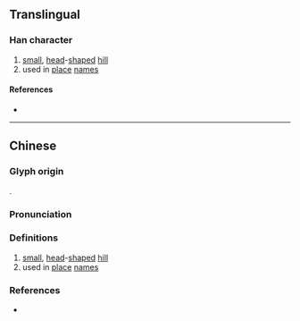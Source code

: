 {{also|垴}}
{{character info/new}}
==Translingual==

===Han character===
{{Han char|rn=32|rad=土|as=09|sn=12|four=|canj=GVVW|ids=⿰土𡿺}}

# [[small]], [[head]]-[[shape]]d [[hill]]
# used in [[place]] [[name]]s

====References====
* {{Han ref|kx=0234.271|hdz=10469.150|uh=5816|ud=22550}}

----

==Chinese==
{{zh-forms|s=垴}}
===Glyph origin===
{{Han compound|土|𡿺|c1=s|c2=p|t1=earth|ls=psc}}.

===Pronunciation===
{{zh-pron
|m=nǎo
|c=nou5
|mc=y
|oc=
|cat=
}}

===Definitions===
{{zh-hanzi}}

# [[small]], [[head]]-[[shape]]d [[hill]]
# used in [[place]] [[name]]s

===References===
* {{R:yue:Jyutping Database}}
